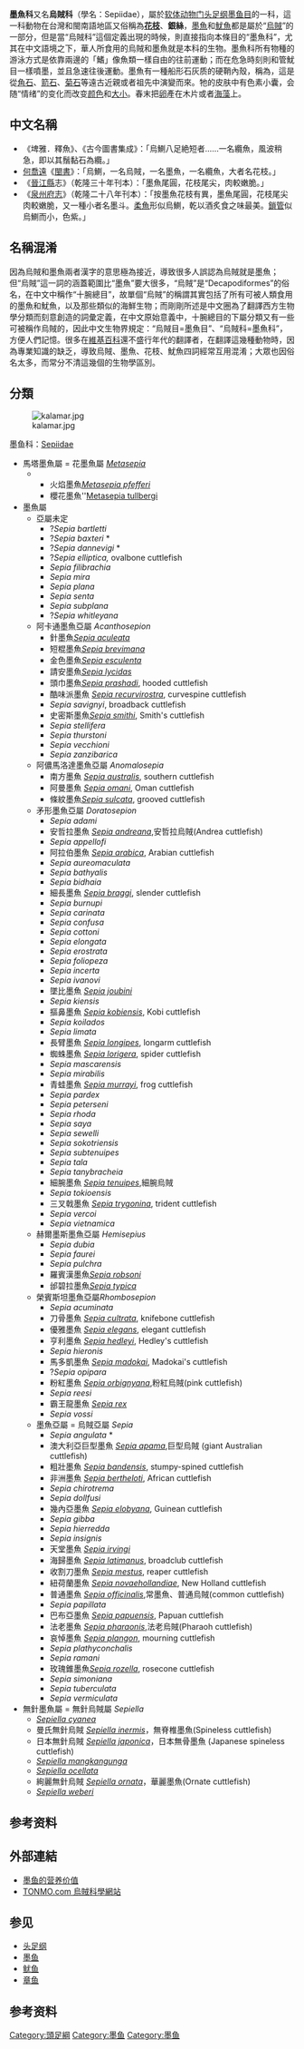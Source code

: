 {{noteTA
|T=zh-cn:墨鱼科; zh-hk:墨魚科; zh-tw:墨魚科; zh-sg:墨斗魚;
|1=zh-cn:墨鱼科; zh-hk:墨魚科; zh-tw:墨魚科; zh-sg:墨斗魚;
}}
{{about|在生物學上“科”級別的墨魚或烏賊，亦是中文語境下最常食用的墨魚、烏賊和花枝|單獨“烏賊”一詞|十腕總目|本科以及其他[[頭足纲|頭足纲]][[软体动物|软体动物]]的俗名|花枝|只有身体尖端有两瓣肉鳍的可食用[[头足纲|头足纲]]|魷魚|}}
{{Automatic taxobox
| name = 墨魚
| fossil_range = [[始新世|始新世]]中期<ref name = Neige>{{cite journal | author = Neige, P.; Lapierre, H.; Merle, D. | title = "New Eocene Coleoid (Cephalopoda) Diversity from Statolith Remains: Taxonomic Assignation, Fossil Record Analysis, and New Data for Calibrating Molecular Phylogenies" | journal = [[PLOS_ONE|PLOS ONE]] | year = 2016 | volume = 11 | issue = 5 | pages = e0154062 | doi = 10.1371/journal.pone.0154062 | issn = 1932-6203 | url = https://www.researchgate.net/publication/303358254_New_Eocene_Coleoid_Cephalopoda_Diversity_from_Statolith_Remains_Taxonomic_Assignation_Fossil_Record_Analysis_and_New_Data_for_Calibrating_Molecular_Phylogenies | access-date = 2017-02-14 | archive-date = 2019-05-19 | archive-url = https://web.archive.org/web/20190519135545/https://www.researchgate.net/publication/303358254_New_Eocene_Coleoid_Cephalopoda_Diversity_from_Statolith_Remains_Taxonomic_Assignation_Fossil_Record_Analysis_and_New_Data_for_Calibrating_Molecular_Phylogenies | dead-url = no }}</ref>至今,{{fossilrange|46|0|earliest=46}}
| image = Sepia officinalis (aquarium).jpg
| image_width = 270px
| image_caption = 普通墨魚（''Sepia officinalis''）
| image2 = Metasepia pfefferi 1.jpg
| image2_caption =[[火焰花枝|火焰花枝]] （''Metasepia pfefferi''）
| taxon = Sepiidae
| authority = [[William_Elford_Leach|Leach]], 1817
}}
'''墨魚科'''又名'''烏賊科'''（學名：Sepiidae），屬於[[软体动物门|软体动物门]][[头足纲|头足纲]][[墨鱼目|墨鱼目]]的一科，這一科動物在台灣和閩南語地區又俗稱為'''[[花枝|花枝]]'''、'''銀絲'''，[[墨魚|墨魚]]和[[魷魚|魷魚]]都是屬於“[[烏賊|烏賊]]”的一部分，但是當“烏賊科”這個定義出現的時候，則直接指向本條目的“墨魚科”，尤其在中文語境之下，華人所食用的烏賊和墨魚就是本科的生物。墨魚科所有物種的游泳方式是依靠兩邊的「鰭」像魚類一樣自由的往前運動；而在危急時刻則和管魷目一樣噴墨，並且急速往後運動。墨魚有一種船形石灰质的硬鞘內殼，稱為{{Le|墨魚骨|cuttlebone}}，這是從[[角石|角石]]、[[箭石|箭石]]、[[菊石|菊石]]等遠古近親或者祖先中演變而來。牠的皮肤中有色素小囊，会随“情绪”的变化而改变[[颜色|颜色]]和[[大小|大小]]。春末把[[卵子|卵]]產在木片或者[[藻類|海藻]]上。

== 中文名稱 ==
*《埤雅．釋魚》、《古今圖書集成》：「烏鰂八足絶短者……一名纜魚，風波稍急，即以其鬚黏石為纜。」
*[[何喬遠|何喬遠]]《[[閩書|閩書]]》：「烏鰂，一名烏賊，一名墨魚，一名纜魚，大者名花枝。」
*《[[晉江縣|晉江縣]]志》（乾隆三十年刊本）：「墨魚尾圓，花枝尾尖，肉較嫩脆。」
*《[[泉州府志|泉州府志]]》（乾隆二十八年刊本）：「按墨魚花枝有異，墨魚尾圓，花枝尾尖肉較嫩脆，又一種小者名墨斗。[[魷魚|柔魚]]形似烏鰂，乾以酒炙食之味最美。[[鎖管|鎖管]]似烏鰂而小，色紫。」

== 名稱混淆 ==
因為烏賊和墨魚兩者漢字的意思極為接近，導致很多人誤認為烏賊就是墨魚；但“烏賊”這一詞的涵蓋範圍比“墨魚”要大很多，“烏賊”是“Decapodiformes”的俗名，在中文中稱作“十腕總目”，故單個“烏賊”的稱謂其實包括了所有可被人類食用的墨魚和魷魚，以及那些類似的海鮮生物；而剛剛所述是中文圈為了翻譯西方生物學分類而刻意創造的詞彙定義，在中文原始意義中，十腕總目的下屬分類又有一些可被稱作烏賊的，因此中文生物界規定：“烏賊目=墨魚目”、“烏賊科=墨魚科”，方便人們記憶。很多在[[維基百科|維基百科]]還不盛行年代的翻譯者，在翻譯這幾種動物時，因為專業知識的缺乏，導致烏賊、墨魚、花枝、魷魚四詞經常互用混淆；大眾也因俗名太多，而常分不清這幾個的生物學區別。

==分類==
[[File:kalamar.jpg|thumb]]
;墨鱼科：[[Sepiidae|Sepiidae]]
*馬塔墨魚屬 = 花墨魚屬 ''[[Metasepia|Metasepia]]''
***火焰墨魚''[[Metasepia_pfefferi|Metasepia pfefferi]]''
***櫻花墨魚''[[Metasepia_tullbergi|Metasepia tullbergi]]
*墨魚屬''{{link-en|Sepia|Sepia (cephalopod)}}''
** 亞屬未定
*** ?''Sepia bartletti''
*** ?''Sepia baxteri'' *
*** ?''Sepia dannevigi'' *
*** ?''Sepia elliptica,'' ovalbone cuttlefish
*** ''Sepia filibrachia''
*** ''Sepia mira''
*** ''Sepia plana''
*** ''Sepia senta''
*** ''Sepia subplana''
*** ?''Sepia whitleyana''
** 阿卡通墨魚亞屬 ''Acanthosepion''
***針墨魚''[[Sepia_aculeata|Sepia aculeata]]''
***短棍墨魚''[[Sepia_brevimana|Sepia brevimana]]''
***金色墨魚''[[Sepia_esculenta|Sepia esculenta]]''
***請安墨魚''[[Sepia_lycidas|Sepia lycidas]]''
***頭巾墨魚''[[Sepia_prashadi|Sepia prashadi]]'', hooded cuttlefish
***酷味派墨魚 ''[[Sepia_recurvirostra|Sepia recurvirostra]]'', curvespine cuttlefish
*** ''Sepia savignyi'', broadback cuttlefish
***史密斯墨魚''[[Sepia_smithi|Sepia smithi]]'', Smith's cuttlefish
*** ''Sepia stellifera''
*** ''Sepia thurstoni''
*** ''Sepia vecchioni''
*** ''Sepia zanzibarica''
** 阿儂馬洛達墨魚亞屬 ''Anomalosepia''
***南方墨魚 ''[[Sepia_australis|Sepia australis]]'', southern cuttlefish
***阿曼墨魚 ''[[Sepia_omani|Sepia omani]]'', Oman cuttlefish
***條紋墨魚''[[Sepia_sulcata|Sepia sulcata]]'', grooved cuttlefish
** 矛形墨魚亞屬 ''Doratosepion''
*** ''Sepia adami''
***安哲拉墨魚 ''[[Sepia_andreana|Sepia andreana]]'',安哲拉烏賊(Andrea cuttlefish)
*** ''Sepia appellofi''
***阿拉伯墨魚 ''[[Sepia_arabica|Sepia arabica]]'', Arabian cuttlefish
*** ''Sepia aureomaculata''
*** ''Sepia bathyalis''
*** ''Sepia bidhaia''
***細長墨魚 ''[[Sepia_braggi|Sepia braggi]]'', slender cuttlefish
*** ''Sepia burnupi''
*** ''Sepia carinata''
*** ''Sepia confusa''
*** ''Sepia cottoni''
*** ''Sepia elongata''
*** ''Sepia erostrata''
*** ''Sepia foliopeza''
*** ''Sepia incerta''
*** ''Sepia ivanovi''
***墜比墨魚 ''[[Sepia_joubini|Sepia joubini]]''
*** ''Sepia kiensis'' 
***摳鼻墨魚 ''[[Sepia_kobiensis|Sepia kobiensis]]'', Kobi cuttlefish
*** ''Sepia koilados''
*** ''Sepia limata''
***長臂墨魚 ''[[Sepia_longipes|Sepia longipes]]'', longarm cuttlefish
***蜘蛛墨魚 ''[[Sepia_lorigera|Sepia lorigera]]'', spider cuttlefish
*** ''Sepia mascarensis''
*** ''Sepia mirabilis''
***青蛙墨魚 ''[[Sepia_murrayi|Sepia murrayi]]'', frog cuttlefish
*** ''Sepia pardex''
*** ''Sepia peterseni''
*** ''Sepia rhoda''
*** ''Sepia saya''
*** ''Sepia sewelli''
*** ''Sepia sokotriensis''
*** ''Sepia subtenuipes''
*** ''Sepia tala''
*** ''Sepia tanybracheia''
***細腕墨魚 ''[[Sepia_tenuipes|Sepia tenuipes]]'',細腕烏賊
*** ''Sepia tokioensis''
***三叉戟墨魚 ''[[Sepia_trygonina|Sepia trygonina]]'', trident cuttlefish
*** ''Sepia vercoi''
*** ''Sepia vietnamica''
** 赫爾墨斯墨魚亞屬 ''Hemisepius''
*** ''Sepia dubia''
*** ''Sepia faurei''
*** ''Sepia pulchra''
*** 羅賓漢墨魚''[[Sepia_robsoni|Sepia robsoni]]''
*** 邰碧拉墨魚''[[Sepia_typica|Sepia typica]]''
** 榮賓斯坦墨魚亞屬''Rhombosepion''
*** ''Sepia acuminata''
***刀骨墨魚 ''[[Sepia_cultrata|Sepia cultrata]]'', knifebone cuttlefish
***優雅墨魚 ''[[Sepia_elegans|Sepia elegans]]'', elegant cuttlefish
***亨利墨魚 ''[[Sepia_hedleyi|Sepia hedleyi]]'', Hedley's cuttlefish
*** ''Sepia hieronis''
***馬多凱墨魚 ''[[Sepia_madokai|Sepia madokai]]'', Madokai's cuttlefish
*** ?''Sepia opipara''
***粉紅墨魚 ''[[Sepia_orbignyana|Sepia orbignyana]]'',粉紅烏賊(pink cuttlefish)
*** ''Sepia reesi''
***霸王龍墨魚 ''[[Sepia_rex|Sepia rex]]''
*** ''Sepia vossi''
** 墨魚亞屬 = 烏賊亞屬 ''Sepia''
*** ''Sepia angulata'' *
***澳大利亞巨型墨魚 ''[[Sepia_apama|Sepia apama]]'',巨型烏賊 (giant Australian cuttlefish)
***粗壯墨魚 ''[[Sepia_bandensis|Sepia bandensis]]'', stumpy-spined cuttlefish
***非洲墨魚 ''[[Sepia_bertheloti|Sepia bertheloti]]'', African cuttlefish
*** ''Sepia chirotrema''
*** ''Sepia dollfusi''
***幾內亞墨魚 ''[[Sepia_elobyana|Sepia elobyana]]'', Guinean cuttlefish
*** ''Sepia gibba''
*** ''Sepia hierredda''
*** ''Sepia insignis''
***天堂墨魚 ''[[Sepia_irvingi|Sepia irvingi]]''
***海歸墨魚 ''[[Sepia_latimanus|Sepia latimanus]]'', broadclub cuttlefish
***收割刀墨魚 ''[[Sepia_mestus|Sepia mestus]]'', reaper cuttlefish
***紐荷蘭墨魚 ''[[Sepia_novaehollandiae|Sepia novaehollandiae]]'', New Holland cuttlefish
***普通墨魚 ''[[Sepia_officinalis|Sepia officinalis]]'',常墨魚、普通烏賊(common cuttlefish)
*** ''Sepia papillata''
***巴布亞墨魚 ''[[Sepia_papuensis|Sepia papuensis]]'', Papuan cuttlefish
***法老墨魚 ''[[Sepia_pharaonis|Sepia pharaonis]]'',法老烏賊(Pharaoh cuttlefish)
***哀悼墨魚 ''[[Sepia_plangon|Sepia plangon]]'', mourning cuttlefish
*** ''Sepia plathyconchalis''
*** ''Sepia ramani''
*** 玫瑰錐墨魚''[[Sepia_rozella|Sepia rozella]]'', rosecone cuttlefish
*** ''Sepia simoniana''
*** ''Sepia tuberculata''
*** ''Sepia vermiculata''
* 無針墨魚屬 = 無針烏賊屬 ''Sepiella''
**''[[Sepiella_cyanea|Sepiella cyanea]]''
**曼氏無針烏賊 ''[[Sepiella_inermis|Sepiella inermis]]''，無脊椎墨魚(Spineless cuttlefish)
**日本無針烏賊 ''[[Sepiella_japonica|Sepiella japonica]]''，日本無骨墨魚 (Japanese spineless cuttlefish)
**''[[Sepiella_mangkangunga|Sepiella mangkangunga]]''
**''[[Sepiella_ocellata|Sepiella ocellata]]''
**絢麗無針烏賊 ''[[Sepiella_ornata|Sepiella ornata]]''，華麗墨魚(Ornate cuttlefish)
**''[[Sepiella_weberi|Sepiella weberi]]''

==参考资料==
{{reflist}}

==外部連結==
*[http://www.fancai.com/YuanLiao/MoYu/ 墨鱼的营养价值] {{Wayback|url=http://www.fancai.com/YuanLiao/MoYu/ |date=20180501095223 }}
*[https://web.archive.org/web/20060316152741/http://www.tonmo.com/forums/forumdisplay.php?f=61 TONMO.com 烏賊科學網站]

==参见==
*[[头足纲|头足纲]]
*[[墨鱼|墨鱼]]
*[[鱿鱼|鱿鱼]]
*[[章鱼|章鱼]]

==参考资料==
{{reflist}}
{{Taxonbar|from=Q135119}}

[[Category:頭足綱|Category:頭足綱]]
[[Category:墨鱼|Category:墨鱼]]
[[Category:墨鱼|Category:墨鱼]]